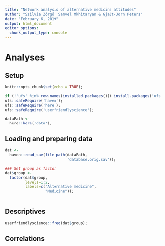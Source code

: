 ```yaml
---
title: "Network analysis of alternative medicine attitudes"
author: "Szilvia Zörgő, Samvel Mkhitaryan & Gjalt-Jorn Peters"
date: "February 6, 2019"
output: html_document
editor_options: 
  chunk_output_type: console
---
```


# Analyses

## Setup

```r
knitr::opts_chunk$set(echo = TRUE);

if (!'ufs' %in% row.names(installed.packages())) install.packages('ufs');
ufs::safeRequire('haven');
ufs::safeRequire('here');
ufs::safeRequire('userfriendlyscience');

dataPath <-
  here::here('data');

```

## Loading and preparing data

```r
dat <-
  haven::read_sav(file.path(dataPath,
                            'database.orig.sav'));

### Set group as factor
dat$group <-
  factor(dat$group,
         levels=1:2,
         labels=c("Alternative medicine",
                  "Medicine"));
         
```

## Descriptives

```r

userfriendlyscience::freq(dat$group);

```

## Correlations

```r



```




